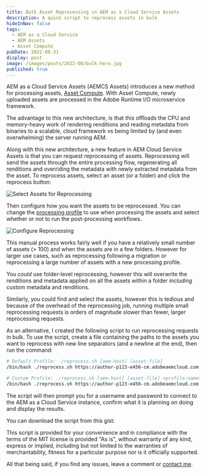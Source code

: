 ```yaml
---
title: Bulk Asset Reprocessing in AEM as a Cloud Service Assets
description: A quick script to reprocess assets in bulk
hideInNav: false
tags:
  - AEM as a Cloud Service
  - AEM Assets
  - Asset Compute
pubDate: 2022-08-31
display: post
image: /images/posts/2022-08/bulk-hero.jpg
published: true
---
```


AEM as a Cloud Service Assets (AEMCS Assets) introduces a new method for processing assets, [Asset Compute](https://experienceleague.adobe.com/docs/experience-manager-cloud-service/content/assets/asset-microservices-overview.html?lang=en). With Asset Compute, newly uploaded assets are processed in the Adobe Runtime I/O microservice framework.

The advantage to this new architecture, is that this offloads the CPU and memory-heavy work of rendering renditions and reading metadata from binaries to a scalable, cloud framework vs being limited by (and even overwhelming) the server running AEM. 

Along with this new architecture, a new feature in AEM Cloud Service Assets is that you can request reprocessing of assets. Reprocessing will send the assets through the entire processing flow, regenerating all renditions and overriding the metadata with newly extracted metadata from the asset. To reprocess assets, select an asset (or a folder) and click the reprocess button:  

![Select Assets for Reprocessing](/images/posts/2022-08/Select-Assets.png)

  

Then configure how you want the assets to be reprocessed. You can change the [processing profile](https://experienceleague.adobe.com/docs/experience-manager-learn/assets/configuring/processing-profiles.html?lang=en) to use when processing the assets and select whether or not to run the post-processing workflows.  

![Configure Reprocessing](/images/posts/2022-08/Configure-Reprocessing.png)

  

This manual process works fairly well if you have a relatively small number of assets (> 100) and when the assets are in a few folders. However for larger use cases, such as reprocessing following a migration or reprocessing a large number of assets with a new processing profile.   

You _could_ use folder-level reprocessing, however this will overwrite the renditions and metadata applied on all the assets within a folder _including_ custom metadata and renditions.

Similarly, you could find and select the assets, however this is tedious and because of the overhead of the reprocessing job, running multiple small reprocessing requests is orders of magnitude slower than fewer, larger reprocessing requests.

As an alternative, I created the following script to run reprocessing requests in bulk. To use the script, create a file containing the paths to the assets you want to reprocess with new line separators (and a newline at the end), then run the command:  

```bash
# Default Profile: ./reprocess.sh [aem-host] [asset-file]
/bin/bash ./reprocess.sh https://author-p123-e456-cm.adobeaemcloud.com assets.txt

# Custom Profile: ./reprocess.sh [aem-host] [asset-file] <profile-name>
/bin/bash ./reprocess.sh https://author-p123-e456-cm.adobeaemcloud.com assets.txt test-profile
```

  

The script will then prompt you for a username and password to connect to the AEM as a Cloud Service instance, confirm what it is planning on doing and display the results.

You can download the script from this gist:

This script is provided for your convenience and in compliance with the terms of the MIT license is provided "As is", without warranty of any kind, express or implied, including but not limited to the warranties of merchantability, fitness for a particular purpose nor is it officially supported.  
  
 All that being said, if you find any issues, leave a comment or [contact me](/contact.html).   
